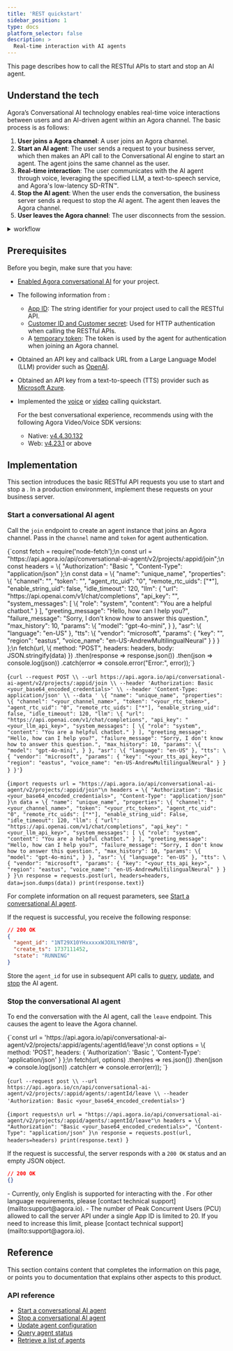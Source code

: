 ```yaml
---
title: 'REST quickstart'
sidebar_position: 1
type: docs
platform_selector: false
description: >
  Real-time interaction with AI agents
---
```



This page describes how to call the <Vpd k="NAME" /> RESTful APIs to start and stop an AI agent.

## Understand the tech

Agora’s Conversational AI technology enables real-time voice interactions between users and an AI-driven agent within an Agora channel. The basic process is as follows:

1. **User joins a Agora channel**:  A user joins an Agora channel.
1. **Start an AI agent**: The user sends a request to your business server, which then makes an API call to the Conversational AI engine to start an agent. The agent joins the same channel as the user.
1. **Real-time interaction**: The user communicates with the AI agent through voice, leveraging the specified LLM, a text-to-speech service, and Agora's low-latency SD-RTN™.
1. **Stop the AI agent**: When the user ends the conversation, the business server sends a request to stop the AI agent. The agent then leaves the Agora channel.
1. **User leaves the Agora channel**: The user disconnects from the session.

<details>
<summary><Vpd k="NAME" /> workflow</summary>

![](/images/conversational-ai/ai-agent-tech.svg)
</details>

## Prerequisites

Before you begin, make sure that you have:

- [Enabled Agora conversational AI](../get-started/manage-agora-account.mdx) for your project.
- The following information from <Vg k="CONSOLE" />:
    - [App ID](../get-started/manage-agora-account#get-the-app-id): The string identifier for your project used to call the <Vpd k="NAME" /> RESTful API.
    - [Customer ID and Customer secret](../rest-api/restful-authentication#generate-customer-id-and-customer-secret): Used for HTTP authentication when calling the RESTful APIs.
    - A [temporary token](../get-started/manage-agora-account#generate-temporary-tokens): The token is used by the agent for authentication when joining an Agora channel. 
- Obtained an API key and callback URL from a Large Language Model (LLM) provider such as [OpenAI](https://openai.com/index/openai-api/).
- Obtained an API key from a text-to-speech (TTS) provider such as [Microsoft Azure](https://azure.microsoft.com/en-us/products/ai-services/ai-speech).
- Implemented the [voice](/voice-calling/get-started/get-started-sdk) or [video](/video-calling/get-started/get-started-sdk) calling quickstart.

    <Admonition type="info">
    For the best conversational experience, <Vg k="COMPANY" /> recommends using <Vpd k="NAME" /> with the following Agora Video/Voice SDK versions:

    - Native: [v4.4.30.132](/sdks) 
    - Web: [v4.23.1](/sdks?platform=web) or above
    </Admonition>

## Implementation

This section introduces the basic RESTful API requests you use to start and stop a <Vpd k="AGENT" />. In a production environment, implement these requests on your business server.

### Start a conversational AI agent

Call the `join` endpoint to create an agent instance that joins an Agora channel. Pass in the `channel` name and `token` for agent authentication.

<MultiCodeBlock caption="Sample request:">
<CodeGroup label="Select">
  <CodeItem language="js" name="Node.js">{`const fetch = require('node-fetch');\n
const url = "https://api.agora.io/api/conversational-ai-agent/v2/projects/:appid/join";\n
const headers = \{
  "Authorization": "Basic <your_base64_encoded_credentials>",
  "Content-Type": "application/json"
};\n
const data = \{
  "name": "unique_name",
  "properties": \{
    "channel": "<your_channel_name>",
    "token": "<your_rtc_token>",
    "agent_rtc_uid": "0",
    "remote_rtc_uids": ["*"],
    "enable_string_uid": false,
    "idle_timeout": 120,
    "llm": {
      "url": "https://api.openai.com/v1/chat/completions",
      "api_key": "<your_llm_api_key>",
      "system_messages": [
        \{
          "role": "system",
          "content": "You are a helpful chatbot."
        }
      ],
      "greeting_message": "Hello, how can I help you?",
      "failure_message": "Sorry, I don't know how to answer this question.",
      "max_history": 10,
      "params": \{
        "model": "gpt-4o-mini",
      }
    },
    "asr": \{
      "language": "en-US"
    },
    "tts": \{
      "vendor": "microsoft",
      "params": {
          "key": "<your_tts_api_key>",
          "region": "eastus",
          "voice_name": "en-US-AndrewMultilingualNeural"
      }
    }
  }
};\n
fetch(url, \{
  method: "POST",
  headers: headers,
  body: JSON.stringify(data)
})
  .then(response => response.json())
  .then(json => console.log(json))
  .catch(error => console.error("Error:", error));`}</CodeItem>

<CodeItem language="json" name="curl">{`curl --request POST \\
  --url https://api.agora.io/api/conversational-ai-agent/v2/projects/:appid/join \\
  --header 'Authorization: Basic <your_base64_encoded_credentials>' \\
  --header 'Content-Type: application/json' \\
  --data '
\{
  "name": "unique_name",
  "properties": \{
    "channel": "<your_channel_name>",
    "token": "<your_rtc_token>",
    "agent_rtc_uid": "0",
    "remote_rtc_uids": ["*"],
    "enable_string_uid": false,
    "idle_timeout": 120,
    "llm": \{
      "url": "https://api.openai.com/v1/chat/completions",
      "api_key": "<your_llm_api_key>",
      "system_messages": [
        \{
          "role": "system",
          "content": "You are a helpful chatbot."
        }
      ],
      "greeting_message": "Hello, how can I help you?",
      "failure_message": "Sorry, I don't know how to answer this question.",
      "max_history": 10,
      "params": \{
        "model": "gpt-4o-mini",
      }
    },
    "asr": \{
      "language": "en-US"
    },
    "tts": \{
      "vendor": "microsoft",
      "params": {
          "key": "<your_tts_api_key>",
          "region": "eastus",
          "voice_name": "en-US-AndrewMultilingualNeural"
      }
    }
  }
}'`}</CodeItem>

  <CodeItem language="python" name="Python">{`import requests
url = "https://api.agora.io/api/conversational-ai-agent/v2/projects/:appid/join"\n
headers = \{
    "Authorization": "Basic <your_base64_encoded_credentials>",
    "Content-Type": "application/json"
}\n
data = \{
    "name": "unique_name",
    "properties": \{
        "channel": "<your_channel_name>",
        "token": "<your_rtc_token>",
        "agent_rtc_uid": "0",
        "remote_rtc_uids": ["*"],
        "enable_string_uid": False,
        "idle_timeout": 120,
        "llm": {
            "url": "https://api.openai.com/v1/chat/completions",
            "api_key": "<your_llm_api_key>",
            "system_messages": [
                \{
                    "role": "system",
                    "content": "You are a helpful chatbot."
                }
            ],
            "greeting_message": "Hello, how can I help you?",
            "failure_message": "Sorry, I don't know how to answer this question.",
            "max_history": 10,
            "params": \{
                "model": "gpt-4o-mini",
            }
        },
        "asr": \{
            "language": "en-US"
        },
        "tts": \{
            "vendor": "microsoft",
            "params": {
                "key": "<your_tts_api_key>",
                "region": "eastus",
                "voice_name": "en-US-AndrewMultilingualNeural"
            }
        }
    }
}\n
response = requests.post(url, headers=headers, data=json.dumps(data))
print(response.text)`}</CodeItem>

</CodeGroup>
</MultiCodeBlock>

For complete information on all request parameters, see [Start a conversational AI agent](../rest-api/join).

If the request is successful, you receive the following response:

```json
// 200 OK
{
  "agent_id": "1NT29X10YHxxxxxWJOXLYHNYB",
  "create_ts": 1737111452,
  "state": "RUNNING"
}
```

Store the `agent_id` for use in subsequent API calls to [query](../rest-api/query), [update](../rest-api/update), and [stop](../rest-api/leave) the AI agent.

### Stop the conversational AI agent

To end the conversation with the AI agent, call the `leave` endpoint. This causes the agent to leave the Agora channel.


<MultiCodeBlock caption="Sample request:">
<CodeGroup label="Select">
  <CodeItem language="js" name="Node.js">{`const url = 'https://api.agora.io/api/conversational-ai-agent/v2/projects/:appid/agents/:agentId/leave';\n
const options = \{
  method: 'POST',
  headers: {
    'Authorization': 'Basic <your_base64_encoded_credentials>',
    'Content-Type': 'application/json'
  }
};\n
fetch(url, options)
  .then(res => res.json())
  .then(json => console.log(json))
  .catch(err => console.error(err));
`}</CodeItem>

<CodeItem language="bash" name="curl">{`curl --request post \\
  --url https://api.agora.io/cn/api/conversational-ai-agent/v2/projects/:appid/agents/:agentId/leave \\
  --header 'Authorization: Basic <your_base64_encoded_credentials>'`}</CodeItem>

  <CodeItem language="python" name="Python">{`import requests\n
url = "https://api.agora.io/api/conversational-ai-agent/v2/projects/:appid/agents/:agentId/leave"\n
headers = \{
    "Authorization": "Basic <your_base64_encoded_credentials>",
    "Content-Type": "application/json"
}\n
response = requests.post(url, headers=headers)
print(response.text)
`}</CodeItem>

</CodeGroup>
</MultiCodeBlock>

If the request is successful, the server responds with a `200 OK` status and an empty JSON object.

```json
// 200 OK
{}
```

<Admonition type="info">
- Currently, only English is supported for interacting with the <Vpd k="AGENT" />. For other language requirements, please [contact technical support](mailto:support@agora.io).
- The number of Peak Concurrent Users (PCU) allowed to call the server API under a single App ID is limited to 20. If you need to increase this limit, please [contact technical support](mailto:support@agora.io).
</Admonition>

## Reference

This section contains content that completes the information on this page, or points you to documentation that explains other aspects to this product.

### API reference

- [Start a conversational AI agent](../rest-api/join)
- [Stop a conversational AI agent](../rest-api/leave)
- [Update agent configuration](../rest-api/update)
- [Query agent status](../rest-api/query)
- [Retrieve a list of agents](../rest-api/list)
